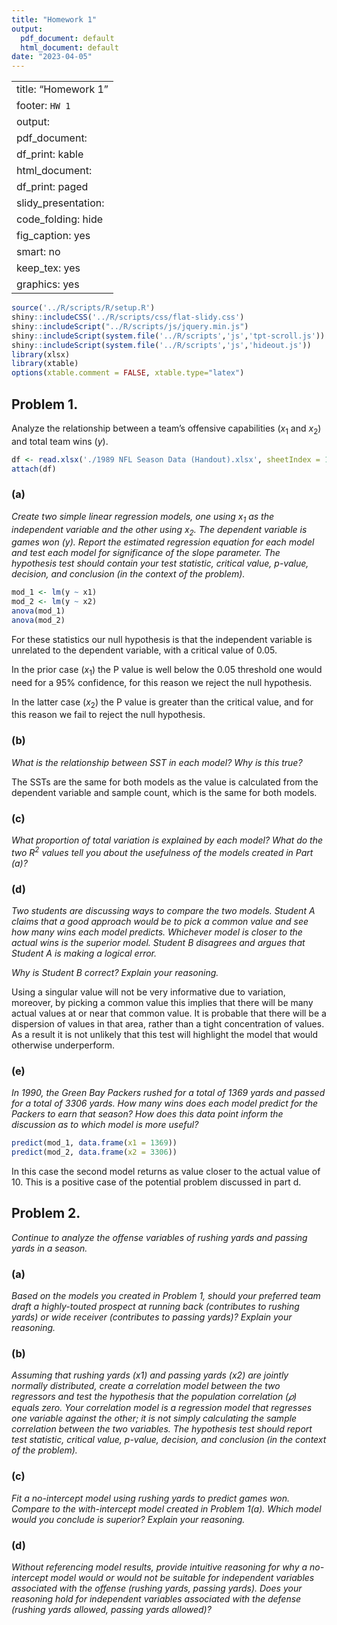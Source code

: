 ```yaml
---
title: "Homework 1"
output:
  pdf_document: default
  html_document: default
date: "2023-04-05"
---
```

---
title: "Homework 1"
footer: `HW 1`
output:
  pdf_document:
    df_print: kable
  html_document:
    df_print: paged
  slidy_presentation:
    code_folding: hide
    fig_caption: yes
    smart: no
keep_tex: yes
graphics: yes
---

```r
source('../R/scripts/R/setup.R')
shiny::includeCSS('../R/scripts/css/flat-slidy.css')
shiny::includeScript("../R/scripts/js/jquery.min.js")
shiny::includeScript(system.file('../R/scripts','js','tpt-scroll.js'))
shiny::includeScript(system.file('../R/scripts','js','hideout.js'))
library(xlsx)
library(xtable)
options(xtable.comment = FALSE, xtable.type="latex")
```

## Problem 1.

Analyze the relationship between a team’s offensive capabilities ($x_1$ and $x_2$) and total team
wins ($y$).

```r
df <- read.xlsx('./1989 NFL Season Data (Handout).xlsx', sheetIndex = 1)
attach(df)
```

### (a)

*Create two simple linear regression models, one using $x_1$ as the independent variable and the other using $x_2$. The dependent variable is games won ($y$). Report the estimated regression equation for each model and test each model for significance of the slope parameter. The hypothesis test should contain your test statistic, critical value, p-value, decision, and conclusion (in the context of the problem).*

```r
mod_1 <- lm(y ~ x1)
mod_2 <- lm(y ~ x2)
anova(mod_1)
anova(mod_2)
```
For these statistics our null hypothesis is that the independent variable is unrelated to the dependent variable, with a critical value of $0.05$.

In the prior case ($x_1$) the P value is well below the $0.05$ threshold one would need for a 95% confidence, for this reason we reject the null hypothesis.

In the latter case ($x_2$) the P value is greater than the critical value, and for this reason we fail to reject the null hypothesis.


### (b)

*What is the relationship between SST in each model? Why is this true?*

The SSTs are the same for both models as the value is calculated from the dependent variable and sample count, which is the same for both models.

### (c)

*What proportion of total variation is explained by each model? What do the two $R^2$ values tell you about the usefulness of the models created in Part (a)?*



### (d)

*Two students are discussing ways to compare the two models. Student A claims that a good approach would be to pick a common value and see how many wins each model predicts. Whichever model is closer to the actual wins is the superior model. Student B disagrees and argues that Student A is making a logical error.*

*Why is Student B correct? Explain your reasoning.*

Using a singular value will not be very informative due to variation, moreover, by picking a common value this implies that there will be many actual values at or near that common value. It is probable that there will be a dispersion of values in that area, rather than a tight concentration of values. As a result it is not unlikely that this test will highlight the model that would otherwise underperform.

### (e)

*In 1990, the Green Bay Packers rushed for a total of 1369 yards and passed for a total of 3306 yards. How many wins does each model predict for the Packers to earn that season? How does this data point inform the discussion as to which model is more useful?*

```r
predict(mod_1, data.frame(x1 = 1369))
predict(mod_2, data.frame(x2 = 3306))
```

In this case the second model returns as value closer to the actual value of 10. This is a positive case of the potential problem discussed in part d.

## Problem 2.

*Continue to analyze the offense variables of rushing yards and passing yards in a season.*

### (a)

*Based on the models you created in Problem 1, should your preferred team draft a highly-touted
prospect at running back (contributes to rushing yards) or wide receiver (contributes to passing yards)?
Explain your reasoning.*

### (b)

*Assuming that rushing yards (x1) and passing yards (x2) are jointly normally distributed, create a
correlation model between the two regressors and test the hypothesis that the population correlation (𝜌)
equals zero. Your correlation model is a regression model that regresses one variable against the other; it
is not simply calculating the sample correlation between the two variables. The hypothesis test should
report test statistic, critical value, p-value, decision, and conclusion (in the context of the problem).*

### (c)

*Fit a no-intercept model using rushing yards to predict games won. Compare to the with-intercept
model created in Problem 1(a). Which model would you conclude is superior? Explain your reasoning.*

### (d)

*Without referencing model results, provide intuitive reasoning for why a no-intercept model would or
would not be suitable for independent variables associated with the offense (rushing yards, passing yards).
Does your reasoning hold for independent variables associated with the defense (rushing yards allowed,
passing yards allowed)?*